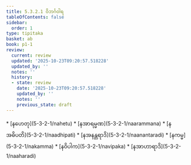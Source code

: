 ```yaml
---
title: 5.3.2.1 ဝိဘင်္ဂဝါရ
tableOfContents: false
sidebar:
  order: 1
type: tipitaka
basket: ab
book: p1-1
review:
  current: review
  updated: '2025-10-23T09:20:57.518228'
  updated_by: ''
  notes: ''
  history:
  - state: review
    date: '2025-10-23T09:20:57.518228'
    updated_by: ''
    notes: ''
    previous_state: draft
---
```



<ReviewStatus review={frontmatter.review} showDetails={true} />

<HypothesisAnnotation frontmatter={frontmatter} />

<DynamicBreadcrumb />



<TableOfContents book="p1-1" section="5.3.2.1">
* [နဟေတု](5-3-2-1/nahetu)
* [နအာရမ္မဏ](5-3-2-1/naarammana)
* [နအဓိပတိ](5-3-2-1/naadhipati)
* [နအနန္တရာဒိ](5-3-2-1/naanantaradi)
* [နကမ္မ](5-3-2-1/nakamma)
* [နဝိပါက](5-3-2-1/navipaka)
* [နအာဟာရာဒိ](5-3-2-1/naaharadi)
</TableOfContents>